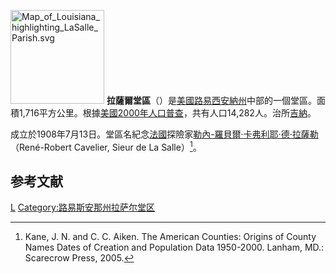 {{Otheruses|拉薩爾縣|subject=美國路易西安納州的一個縣|other=同名的縣}}
[[File:Map_of_Louisiana_highlighting_LaSalle_Parish.svg|150px]]
'''拉薩爾堂區'''（{{lang-en|La Salle Parish}}）是[[美國|美國]][[路易西安納州|路易西安納州]]中部的一個堂區。面積1,716平方公里。根據[[美國2000年人口普查|美國2000年人口普查]]，共有人口14,282人。治所[[吉納|吉納]]。

成立於1908年7月13日。堂區名紀念[[法國|法國]]探險家[[勒內-羅貝爾·卡弗利耶·德·拉薩勒|勒內-羅貝爾·卡弗利耶·德·拉薩勒]]（René-Robert Cavelier, Sieur de La Salle）<ref>Kane, J. N. and C. C. Aiken. The American Counties: Origins of County Names Dates of Creation and Population Data 1950-2000. Lanham, MD.: Scarecrow Press, 2005.</ref>。

==参考文献==
<div class="references-small">
<references />
</div>

{{路易斯安那州}}

[[Category:路易斯安那州行政區劃|L]]
[[Category:路易斯安那州拉萨尔堂区|Category:路易斯安那州拉萨尔堂区]]